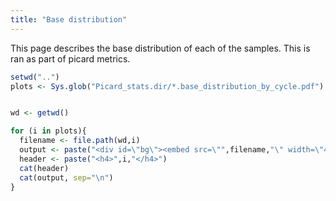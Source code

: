 ```yaml
---
title: "Base distribution"
---
```


This page describes the base distribution of each of the samples. This is ran as part of picard metrics.

```r

setwd("..")
plots <- Sys.glob("Picard_stats.dir/*.base_distribution_by_cycle.pdf")


wd <- getwd()

for (i in plots){
  filename <- file.path(wd,i)
  output <- paste("<div id=\"bg\"><embed src=\"",filename,"\" width=\"400\" height=\"400\"></div>")
  header <- paste("<h4>",i,"</h4>")
  cat(header)
  cat(output, sep="\n")
}

```
